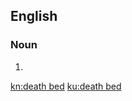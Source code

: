 {{also|deathbed|death-bed}}
==English==

===Noun===
{{en-noun}}

# {{alternative spelling of|deathbed|lang=en}}

[[kn:death bed]]
[[ku:death bed]]
